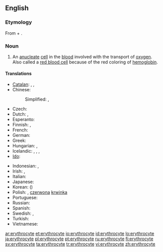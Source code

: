 ==English==

===Etymology===
From {{etyl|grc|en}} {{term|sc=polytonic|ἐρυθρός|tr=eruthrós||red|lang=grc}} + {{term|-cyte|lang=en}}.

===Noun===
{{en-noun}}

# {{context|hematology|cytology|lang=en}} An [[anucleate]] [[cell]] in the [[blood]] involved with the transport of [[oxygen]].  Also called a [[red blood cell]] because of the red coloring of [[hemoglobin]].

====Translations====
{{trans-top|a red blood cell}}
* [[Catalan]]: {{t-|ca|eritròcit|m}}, {{t-|ca|hematia|f}}, {{t-|ca|glòbul vermell|m}}
* Chinese:
*: Simplified: {{t|cmn|紅血球|sc=Hani}}, {{t|cmn|红血球|tr=hóngxuèqiú|sc=Hani}}
* Czech: {{t+|cs|erytrocyt|m}}
* Dutch: {{t+|nl|erytrocyt|m}}, {{t-|nl|rode bloedcel|f|m}}
* Esperanto: {{t-|eo|eritrocito}}
* Finnish: {{t+|fi|punasolu}}, {{t+|fi|erytrosyytti}}
* French: {{t+|fr|érythrocyte|m}}
* German: {{t+|de|Erythrozyt|m}}
* Greek: {{t-|el|ερυθρό αιμοσφαίριο|n|tr=erythró aimosfaírio}}
* Hungarian: {{t+|hu|vörösvérsejt}}, {{t-|hu|eritrocita}}
* Icelandic: {{t+|is|rautt blóðkorn|n}}, {{t+|is|rauðkorn|n}}, {{t-|is|rauð blóðfruma|f}}, {{t-|is|rauðfruma|f}}
* [[Ido]]: {{t+|io|eritrocito}}
{{trans-mid}}
* Indonesian: {{t+|id|eritrosit}}, {{t+|id|sel darah merah}}
* Irish: {{t-|ga|eiritricít|f}}, {{t-|ga|fuilchill dhearg|f}}
* Italian: {{t-|it|eritrocito|m}}
* Japanese: {{t-|ja|赤血球|tr=せっけっきゅう, sekkekkyū}}
* Korean: {{t+|ko|적혈구|tr=jeokhyeolgu|sc=Kore}} ({{t+|ko|赤血球|sc=Kore}})
* Polish: {{t+|pl|erytrocyt|m}}, [[czerwona]] [[krwinka]] {{f}}
* Portuguese: {{t+|pt|eritrócito}}
* Russian: {{t+|ru|эритроцит|m|tr=eritrocít}}
* Spanish: {{t+|es|eritrocito|m}}
* Swedish: {{t+|sv|erytrocyt}}, {{t+|sv|röd blodkropp}}
* Turkish: {{t+|tr|alyuvar}}
* Vietnamese: {{t+|vi|hồng cầu}}
{{trans-bottom}}

[[ar:erythrocyte]]
[[et:erythrocyte]]
[[io:erythrocyte]]
[[id:erythrocyte]]
[[lo:erythrocyte]]
[[ja:erythrocyte]]
[[pl:erythrocyte]]
[[pt:erythrocyte]]
[[ru:erythrocyte]]
[[fi:erythrocyte]]
[[sv:erythrocyte]]
[[ta:erythrocyte]]
[[tr:erythrocyte]]
[[vi:erythrocyte]]
[[zh:erythrocyte]]
